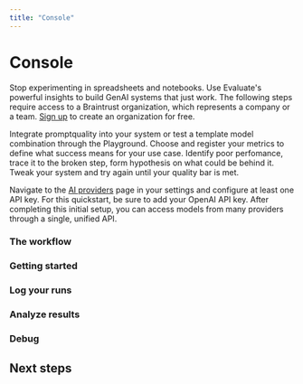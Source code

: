 ```yaml
---
title: "Console"
---
```

# Console

Stop experimenting in spreadsheets and notebooks. Use Evaluate's powerful insights to build GenAI systems that just work. The following steps require access to a Braintrust organization, which represents a company or a team. [Sign up](https://www.rungalileo.io/get-started) to create an organization for free.

<Steps>
  <Step title="Log your runs">
    Integrate promptquality into your system or test a template model combination through the Playground. Choose and register your metrics to define what success means for your use case.
  </Step>

  <Step title="Analyze results">
    Identify poor perfomance, trace it to the broken step, form hypothesis on what could be behind it.
  </Step>

  <Step title="Debug, Fix & Run another Eval">
    Tweak your system and try again until your quality bar is met.
  </Step>
</Steps>




Navigate to the [AI providers](https://www.rungalileo.io/get-started) page in your settings and configure at least one API key. For this quickstart, be sure to add your OpenAI API key. After completing this initial setup, you can access models from many providers through a single, unified API.


### The workflow
### Getting started
### Log your runs
### Analyze results
### Debug
## Next steps